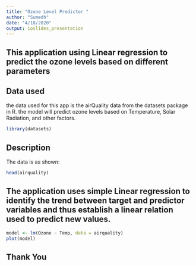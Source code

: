 ```yaml
---
title: "Ozone Level Predictor "
author: "Sumedh"
date: "4/18/2020"
output: ioslides_presentation
---
```


## This application using Linear regression to predict the ozone levels based on different parameters


## Data used

the data used for this app is the airQuality data from the datasets package in R.
the model will predict ozone levels based on Temperature, Solar Radiation, and other factors.

```r
library(datasets)
```

## Description
The data is as shown: 
```r
head(airquality)
```

## The application uses simple Linear regression to identify the trend between target and predictor variables and thus establish a linear relation used to predict new values.

\pagebreak
```r
model <- lm(Ozone ~ Temp, data = airquality)
plot(model)
```

## Thank You
